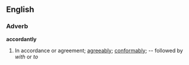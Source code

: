 ==English==

===Adverb===
'''accordantly'''

#In accordance or agreement; [[agreeably]]; [[conformably]]; -- followed by ''with'' or ''to''